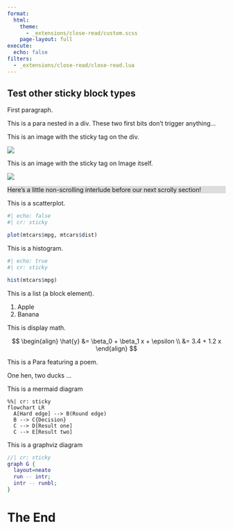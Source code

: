 ```yaml
---
format:
  html:
    theme:
      - _extensions/close-read/custom.scss
    page-layout: full
execute: 
  echo: false
filters:
  - _extensions/close-read/close-read.lua
---
```


::::{.cr-sidebar}

# Test other sticky block types

First paragraph.

::: {}
This is a para nested in a div. These two first bits don't trigger anything...
:::

[This is an image with the sticky tag on the div.]{.cr-step}

:::{.cr-sticky}
![](pink-desktop.png)
:::

:::{.cr-step}
This is an image with the sticky tag on Image itself.
:::

![](blue-desktop.png){.cr-sticky}

::::

::::{style="background-color: #dddddd"}
Here's a little non-scrolling interlude before our next scrolly section!
::::

::::{.cr-sidebar}

[This is a scatterplot.]{.cr-step}

```r
#| echo: false
#| cr: sticky

plot(mtcars$mpg, mtcars$dist)
```

[This is a histogram.]{.cr-step}

```r
#| echo: true
#| cr: sticky

hist(mtcars$mpg)
```

[This is a list (a block element).]{.cr-step}

:::{.cr-sticky}
1. Apple
2. Banana
:::

[This is display math.]{.cr-step}

::: {.cr-sticky}

$$
\begin{align}
\hat{y} &= \beta_0 + \beta_1 x + \epsilon \\
&= 3.4 + 1.2 x
\end{align}
$$

:::

[This is a Para featuring a poem.]{.cr-step}

::: {.cr-sticky}
One hen, two ducks ...
:::

[This is a mermaid diagram]{.cr-step}

```mermaid
%%| cr: sticky
flowchart LR
  A[Hard edge] --> B(Round edge)
  B --> C{Decision}
  C --> D[Result one]
  C --> E[Result two]
```

[This is a graphviz diagram]{.cr-step}

```dot
//| cr: sticky
graph G {
  layout=neato
  run -- intr;
  intr -- runbl;
}
```

:::

# The End